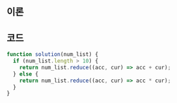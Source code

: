 
## 이론

<Reduce />

## 코드

```js
function solution(num_list) {
  if (num_list.length > 10) {
    return num_list.reduce((acc, cur) => acc + cur);
  } else {
    return num_list.reduce((acc, cur) => acc * cur);
  }
}
```
